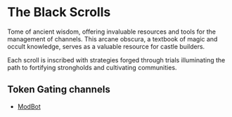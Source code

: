 # The Black Scrolls

Tome of ancient wisdom, offering invaluable resources and tools for the management of channels. This arcane obscura, a textbook of magic and occult knowledge, serves as a valuable resource for castle builders.

Each scroll is inscribed with strategies forged through trials illuminating the path to fortifying strongholds and cultivating communities.

## Token Gating channels

- [ModBot](/scrolls/token-gating#modbot)
